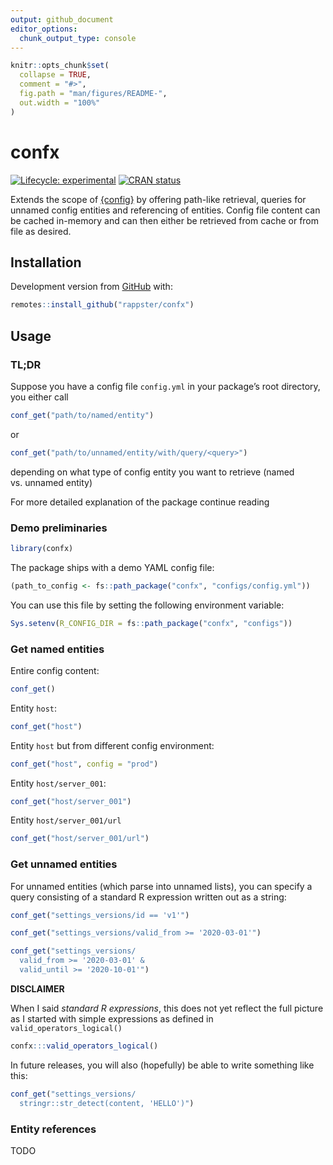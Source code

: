 ```yaml
---
output: github_document
editor_options: 
  chunk_output_type: console
---
```


<!-- README.md is generated from README.Rmd. Please edit that file -->

```r
knitr::opts_chunk$set(
  collapse = TRUE,
  comment = "#>",
  fig.path = "man/figures/README-",
  out.width = "100%"
)
```

# confx

<!-- badges: start -->
[![Lifecycle: experimental](https://img.shields.io/badge/lifecycle-experimental-orange.svg)](https://www.tidyverse.org/lifecycle/#experimental)
[![CRAN status](https://www.r-pkg.org/badges/version/confx)](https://CRAN.R-project.org/package=confx)
<!-- badges: end -->

Extends the scope of [{config}](https://www.github.com/rstudio/config) by offering path-like retrieval, queries for
unnamed config entities and referencing of entities. Config file content can be
cached in-memory and can then either be retrieved from cache or from file as
desired.

## Installation

Development version from [GitHub](https://github.com/) with:

```r
remotes::install_github("rappster/confx")
```

## Usage

### TL;DR

Suppose you have a config file `config.yml` in your package's root directory,
you either call

```r
conf_get("path/to/named/entity")
```

or 

```r
conf_get("path/to/unnamed/entity/with/query/<query>")
```

depending on what type of config entity you want to retrieve (named vs. unnamed
entity)

For more detailed explanation of the package continue reading

### Demo preliminaries

```r
library(confx)
```

The package ships with a demo YAML config file:

```r
(path_to_config <- fs::path_package("confx", "configs/config.yml"))
```

You can use this file by setting the following environment variable:

```r
Sys.setenv(R_CONFIG_DIR = fs::path_package("confx", "configs"))
```

### Get named entities

Entire config content:

```r
conf_get()
```

Entity `host`:

```r
conf_get("host")
```

Entity `host` but from different config environment:

```r
conf_get("host", config = "prod")
```

Entity `host/server_001`:

```r
conf_get("host/server_001")
```

Entity `host/server_001/url`

```r
conf_get("host/server_001/url")
```

### Get unnamed entities

For unnamed entities (which parse into unnamed lists), you can specify a query consisting of a standard R expression written out as a string:

```r
conf_get("settings_versions/id == 'v1'")
```

```r
conf_get("settings_versions/valid_from >= '2020-03-01'")
```

```r
conf_get("settings_versions/
  valid_from >= '2020-03-01' & 
  valid_until >= '2020-10-01'")
```

**DISCLAIMER**

When I said *standard R expressions*, this does not yet reflect the full picture as I started with simple expressions as defined in `valid_operators_logical()`

```r
confx:::valid_operators_logical()
```

In future releases, you will also (hopefully) be able to write something like
this:

```r
conf_get("settings_versions/
  stringr::str_detect(content, 'HELLO')")
```

### Entity references

TODO

